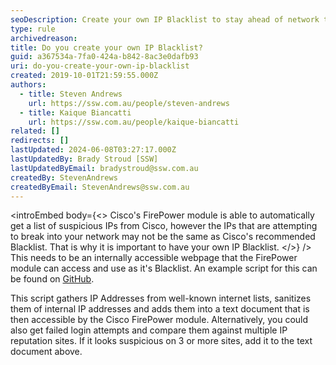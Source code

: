 ```yaml
---
seoDescription: Create your own IP Blacklist to stay ahead of network threats and enhance security with custom blocking.
type: rule
archivedreason:
title: Do you create your own IP Blacklist?
guid: a367534a-7fa0-424a-b842-8ac3e0dafb93
uri: do-you-create-your-own-ip-blacklist
created: 2019-10-01T21:59:55.000Z
authors:
  - title: Steven Andrews
    url: https://ssw.com.au/people/steven-andrews
  - title: Kaique Biancatti
    url: https://ssw.com.au/people/kaique-biancatti
related: []
redirects: []
lastUpdated: 2024-06-08T03:27:17.000Z
lastUpdatedBy: Brady Stroud [SSW]
lastUpdatedByEmail: bradystroud@ssw.com.au
createdBy: StevenAndrews
createdByEmail: StevenAndrews@ssw.com.au
---
```


<introEmbed
  body={<>
Cisco's FirePower module is able to automatically get a list of suspicious IPs from Cisco, however the IPs that are attempting to break into your network may not be the same as Cisco's recommended Blacklist. That is why it is important to have your own IP Blacklist.
  </>}
/>
This needs to be an internally accessible webpage that the FirePower module can access and use as it's Blacklist. An example script for this can be found on [GitHub](https://github.com/SSWConsulting/BlacklistChecker).

This script gathers IP Addresses from well-known internet lists, sanitizes them of internal IP addresses and adds them into a text document that is then accessible by the Cisco FirePower module.
Alternatively, you could also get failed login attempts and compare them against multiple IP reputation sites. If it looks suspicious on 3 or more sites, add it to the text document above.
